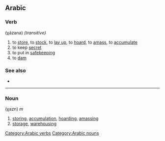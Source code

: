 ==Arabic==
[[Category:Arabic verbs]]
[[Category:Arabic nouns]]
===Verb===
'''{{ARchar|خَزَنَ}}''' (χázana) ''(transitive)''

# to [[store]], to [[stock]], to [[lay up]], to [[hoard]], to [[amass]], to [[accumulate]]
# to keep [[secret]]
# to put in [[safekeeping]]
# to [[dam]]

===See also===
*{{ARchar|[[مخزن|مَخْزَنٌ]]}}

----
===Noun===
'''{{ARchar|خَزْن}}''' (χazn) ''m''

# [[storing]], [[accumulation]], [[hoarding]], [[amassing]]
# [[storage]], [[warehousing]]